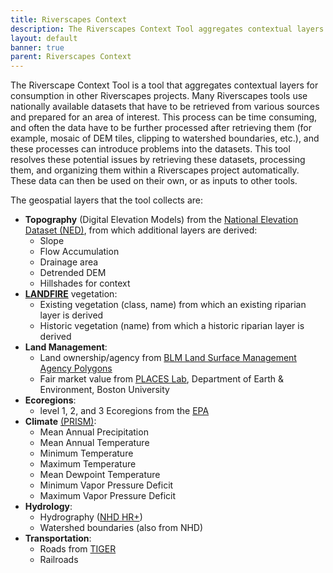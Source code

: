```yaml
---
title: Riverscapes Context
description: The Riverscapes Context Tool aggregates contextual layers for consumption in other Riverscapes projects.
layout: default
banner: true
parent: Riverscapes Context
---
```


The Riverscape Context Tool is a tool that aggregates contextual layers for consumption in other Riverscapes projects. Many Riverscapes tools use nationally available datasets that have to be retrieved from various sources and prepared for an area of interest. This process can be time consuming, and often the data have to be further processed after retrieving them (for example, mosaic of DEM tiles, clipping to watershed boundaries, etc.), and these processes can introduce problems into the datasets. This tool resolves these potential issues by retrieving these datasets, processing them, and organizing them within a Riverscapes project automatically. These data can then be used on their own, or as inputs to other tools.

The geospatial layers that the tool collects are:
- **Topography** (Digital Elevation Models) from the [National Elevation Dataset (NED)](https://gdg.sc.egov.usda.gov/Catalog/ProductDescription/NED.html), from which additional layers are derived:
  - Slope
  - Flow Accumulation
  - Drainage area
  - Detrended DEM
  - Hillshades for context
- [**LANDFIRE**](https://landfire.gov/) vegetation:
  - Existing vegetation (class, name) from which an existing riparian layer is derived
  - Historic vegetation (name) from which a historic riparian layer is derived
- **Land Management**:
  - Land ownership/agency from [BLM Land Surface Management Agency Polygons](https://landscape.blm.gov/geoportal/catalog/search/resource/details.page?uuid=%7B2A8B8906-7711-4AF7-9510-C6C7FD991177%7D)
  - Fair market value from [PLACES Lab](https://placeslab.org/fmv_usa/), Department of Earth & Environment, Boston University
- **Ecoregions**:
  - level 1, 2, and 3 Ecoregions from the [EPA](https://www.epa.gov/eco-research/ecoregions)
- **Climate** [(PRISM)](https://prism.oregonstate.edu/):
  - Mean Annual Precipitation
  - Mean Annual Temperature
  - Minimum Temperature
  - Maximum Temperature
  - Mean Dewpoint Temperature
  - Minimum Vapor Pressure Deficit
  - Maximum Vapor Pressure Deficit
- **Hydrology**:
  - Hydrography ([NHD HR+](https://www.usgs.gov/core-science-systems/ngp/national-hydrography/nhdplus-high-resolution))
  - Watershed boundaries (also from NHD)
- **Transportation**:
  - Roads from [TIGER](https://data-usdot.opendata.arcgis.com/documents/usdot::census-tiger-line-roads/about)
  - Railroads

<YouTubeEmbed videoId="1Qp8CpGmaAE"/>